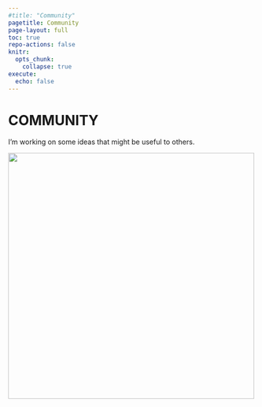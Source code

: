 ```yaml
---
#title: "Community"
pagetitle: Community
page-layout: full
toc: true
repo-actions: false
knitr:
  opts_chunk: 
    collapse: true
execute: 
  echo: false
---
```


# [COMMUNITY]{.fifth-color}

:::{.header-text}
:::{.header-block}
I'm working on some ideas that might be useful to others.
:::
:::

:::{.header-banner}
![](../../images/noPreview.jpg){fig-alt="No preview" width=500px}
:::


